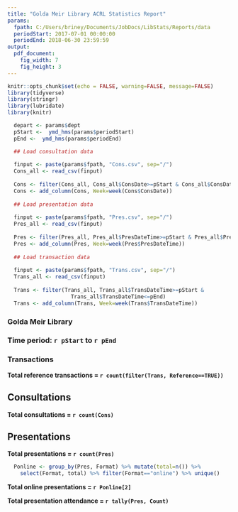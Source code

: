 ```yaml
---
title: "Golda Meir Library ACRL Statistics Report"
params:
  fpath: C:/Users/briney/Documents/JobDocs/LibStats/Reports/data
  periodStart: 2017-07-01 00:00:00
  periodEnd: 2018-06-30 23:59:59
output:
  pdf_document:
    fig_width: 7
    fig_height: 3
---
```


<!--
## Name: LibStats_report_dept.Rmd
## Created: June 2018 by Kristin Briney
## Purpose: This Rmarkdown template will create a report for the whole library 
##          using cleaned StatBot data. Date ranges must be specified.
-->

```r
knitr::opts_chunk$set(echo = FALSE, warning=FALSE, message=FALSE)
library(tidyverse)
library(stringr)
library(lubridate)
library(knitr)

  depart <- params$dept
  pStart <-  ymd_hms(params$periodStart)
  pEnd <-  ymd_hms(params$periodEnd)

  ## Load consultation data
  
  finput <- paste(params$fpath, "Cons.csv", sep="/")
  Cons_all <- read_csv(finput)
  
  Cons <- filter(Cons_all, Cons_all$ConsDate>=pStart & Cons_all$ConsDate<=pEnd)
  Cons <- add_column(Cons, Week=week(Cons$ConsDate))
  
  ## Load presentation data
  
  finput <- paste(params$fpath, "Pres.csv", sep="/")
  Pres_all <- read_csv(finput)
  
  Pres <- filter(Pres_all, Pres_all$PresDateTime>=pStart & Pres_all$PresDateTime<=pEnd)
  Pres <- add_column(Pres, Week=week(Pres$PresDateTime))
  
  ## Load transaction data
  
  finput <- paste(params$fpath, "Trans.csv", sep="/")
  Trans_all <- read_csv(finput)
  
  Trans <- filter(Trans_all, Trans_all$TransDateTime>=pStart & 
                    Trans_all$TransDateTime<=pEnd)
  Trans <- add_column(Trans, Week=week(Trans$TransDateTime))
```

### Golda Meir Library

### Time period: `r pStart` to `r pEnd`


### Transactions

__Total reference transactions = `r count(filter(Trans, Reference==TRUE))`__


## Consultations

__Total consultations = `r count(Cons)`__


## Presentations

__Total presentations = `r count(Pres)`__

```r
  Ponline <- group_by(Pres, Format) %>% mutate(total=n()) %>% 
    select(Format, total) %>% filter(Format=="online") %>% unique()
```

__Total online presentations = `r Ponline[2]`__

__Total presentation attendance = `r tally(Pres, Count)`__

